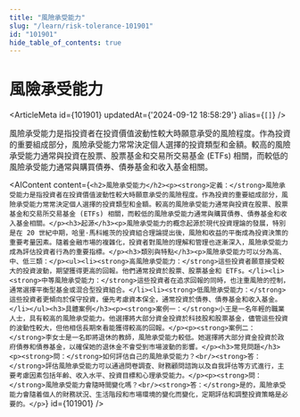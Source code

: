 ```yaml
---
title: "風險承受能力"
slug: "/learn/risk-tolerance-101901"
id: "101901"
hide_table_of_contents: true
---
```



# 風險承受能力

<ArticleMeta id={101901} updatedAt={'2024-09-12 18:58:29'} alias={`[]`} />
<div className='border-solid border-b border-t-0 my-4 border-[var(--ifm-color-gray-300)]' />

風險承受能力是指投資者在投資價值波動性較大時願意承受的風險程度。作為投資的重要組成部分，風險承受能力常常決定個人選擇的投資類型和金額。較高的風險承受能力通常與投資在股票、股票基金和交易所交易基金 (ETFs) 相關，而較低的風險承受能力通常與購買債券、債券基金和收入基金相關。

<AIContent content={`<h2>風險承受能力</h2><p><strong>定義：</strong>風險承受能力是指投資者在投資價值波動性較大時願意承受的風險程度。作為投資的重要組成部分，風險承受能力常常決定個人選擇的投資類型和金額。較高的風險承受能力通常與投資在股票、股票基金和交易所交易基金 (ETFs) 相關，而較低的風險承受能力通常與購買債券、債券基金和收入基金相關。</p><h3>起源</h3><p>風險承受能力的概念起源於現代投資理論的發展，特別是在 20 世紀中期，哈里·馬科維茨的投資組合理論提出後，風險和收益的平衡成為投資決策的重要考量因素。隨着金融市場的複雜化，投資者對風險的理解和管理也逐漸深入，風險承受能力成為評估投資者行為的重要指標。</p><h3>類別與特點</h3><p>風險承受能力可以分為高、中、低三類：</p><ul><li><strong>高風險承受能力：</strong>這些投資者願意接受較大的投資波動，期望獲得更高的回報。他們通常投資於股票、股票基金和 ETFs。</li><li><strong>中等風險承受能力：</strong>這些投資者在追求回報的同時，也注重風險的控制，通常選擇平衡型基金或混合型投資組合。</li><li><strong>低風險承受能力：</strong>這些投資者更傾向於保守投資，優先考慮資本保全，通常投資於債券、債券基金和收入基金。</li></ul><h3>具體案例</h3><p><strong>案例一：</strong>小王是一名年輕的職業人士，具有較高的風險承受能力。他選擇將大部分資金投資於科技股和股票基金，儘管這些投資的波動性較大，但他相信長期來看能獲得較高的回報。</p><p><strong>案例二：</strong>李女士是一名即將退休的教師，風險承受能力較低。她選擇將大部分資金投資於政府債券和債券基金，以確保她的退休金不會受到市場波動的影響。</p><h3>常見問題</h3><p><strong>問：</strong>如何評估自己的風險承受能力？<br/><strong>答：</strong>評估風險承受能力可以通過問卷調查、財務顧問諮詢以及自我評估等方式進行，主要考慮因素包括年齡、收入水平、投資目標和心理承受能力。</p><p><strong>問：</strong>風險承受能力會隨時間變化嗎？<br/><strong>答：</strong>是的，風險承受能力會隨着個人的財務狀況、生活階段和市場環境的變化而變化，定期評估和調整投資策略是必要的。</p>`} id={101901} />

